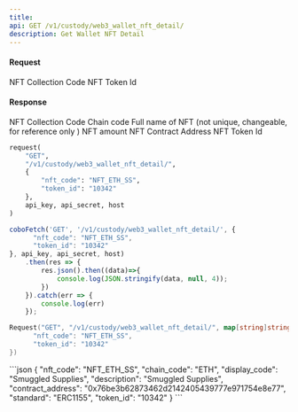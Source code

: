 ```yaml
---
title: 
api: GET /v1/custody/web3_wallet_nft_detail/ 
description: Get Wallet NFT Detail 
---
```

#### Request 

<ParamField body="nft_code" type="String" required>NFT Collection Code</ParamField> 
<ParamField body="token_id" type="String" required>NFT Token Id</ParamField> 

#### Response 

<ResponseField name="nft_code" type="String" >NFT Collection Code</ResponseField> 
<ResponseField name="chain_code" type="String" >Chain code</ResponseField> 
<ResponseField name="description" type="String" >Full name of NFT (not unique, changeable, for reference only )</ResponseField> 
<ResponseField name="standard" type="String" >NFT amount</ResponseField> 
<ResponseField name="contract_address" type="String" >NFT Contract Address</ResponseField> 
<ResponseField name="token_id" type="String" >NFT Token Id</ResponseField> 
<RequestExample>
```python Python
request(
    "GET",
    "/v1/custody/web3_wallet_nft_detail/",
    {
        "nft_code": "NFT_ETH_SS",
        "token_id": "10342"
    },
    api_key, api_secret, host
)
```
```javascript Javascript
coboFetch('GET', '/v1/custody/web3_wallet_nft_detail/', {
      "nft_code": "NFT_ETH_SS",
      "token_id": "10342"
}, api_key, api_secret, host)
    .then(res => {
        res.json().then((data)=>{
            console.log(JSON.stringify(data, null, 4));
        })
    }).catch(err => {
        console.log(err)
    });
```
```go Go
Request("GET", "/v1/custody/web3_wallet_nft_detail/", map[string]string{
      "nft_code": "NFT_ETH_SS",
      "token_id": "10342"
})
```
</RequestExample>

<ResponseExample>
```json
{
  "nft_code": "NFT_ETH_SS",
  "chain_code": "ETH",
  "display_code": "Smuggled Supplies",
  "description": "Smuggled Supplies",
  "contract_address": "0x76be3b62873462d2142405439777e971754e8e77",
  "standard": "ERC1155",
  "token_id": "10342"
}
```
</ResponseExample>
